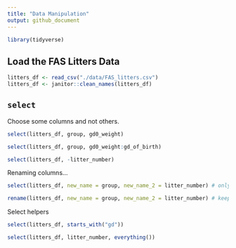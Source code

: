 ```yaml
---
title: "Data Manipulation"
output: github_document
---
```


```r
library(tidyverse)

```

## Load the FAS Litters Data

```r
litters_df <- read_csv("./data/FAS_litters.csv")
litters_df <- janitor::clean_names(litters_df)
```

## `select`

Choose some columns and not others.

```r
select(litters_df, group, gd0_weight)
```

```r
select(litters_df, group, gd0_weight:gd_of_birth)
```

```r
select(litters_df, -litter_number)
```

Renaming columns...

```r
select(litters_df, new_name = group, new_name_2 = litter_number) # only keeps those two
```


```r
rename(litters_df, new_name = group, new_name_2 = litter_number) # keeps everything, and renames as directed
```

Select helpers

```r
select(litters_df, starts_with("gd"))
```

```r
select(litters_df, litter_number, everything())
```

